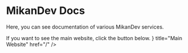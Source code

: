
# MikanDev Docs

Here, you can see documentation of various MikanDev services.

<Callout type="warning" emoji="❕">
  If you want to see the main website, click the button below.
</Callout>

<Cards>
  <Card icon={<FaHouse />} title="Main Website" href="/" />
</Cards>